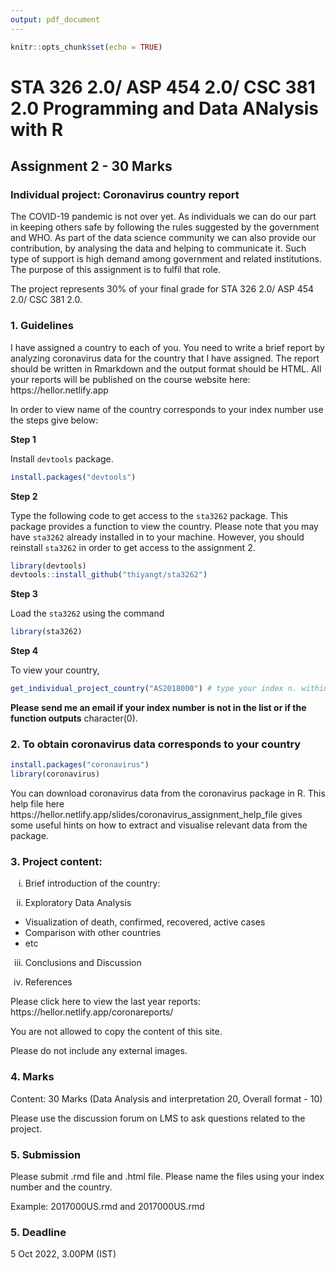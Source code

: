 ```yaml
---
output: pdf_document
---
```


```r
knitr::opts_chunk$set(echo = TRUE)
```

# STA 326 2.0/ ASP 454 2.0/ CSC 381 2.0 Programming and Data ANalysis with R

## Assignment 2 - 30 Marks


### Individual project: Coronavirus country report

The COVID-19 pandemic is not over yet. As individuals we can do our part in keeping others safe by following the rules suggested by the government and WHO. As part of the data science community we can also provide our contribution, by analysing the data and helping to communicate it. Such type of support is high demand among government and related institutions. The purpose of this assignment is to fulfil that role.


The project represents 30% of your final grade for STA 326 2.0/ ASP 454 2.0/ CSC 381 2.0.

### 1. Guidelines

I have assigned a country to each of you. You need to write a brief report by analyzing coronavirus data for the country that I have assigned. The report should be written in Rmarkdown and the output format should be HTML. All your reports will be published on the course website here: https://hellor.netlify.app

In order to view name of the country corresponds to your index number use the steps give below:

**Step 1**

Install `devtools` package.

```r
install.packages("devtools")
```

**Step 2**

Type the following code to get access to the `sta3262` package. This package provides a function to view the country. Please note that you may have  `sta3262` already installed in to your machine. However, you should reinstall `sta3262` in order to get access to the assignment 2.

```r
library(devtools)
devtools::install_github("thiyangt/sta3262")

```

**Step 3**

Load the `sta3262` using the command

```r
library(sta3262)
```


**Step 4**

To view your country, 

```r
get_individual_project_country("AS2018000") # type your index n. within ""
```

**Please send me an email if your index number is not in the list or if the function outputs** character(0).

### 2. To obtain coronavirus data corresponds to your country

```r
install.packages("coronavirus")
library(coronavirus)
```

You can download coronavirus data from the coronavirus package in R. This help file here https://hellor.netlify.app/slides/coronavirus_assignment_help_file
gives some useful hints on how to extract and visualise relevant data from the package. 


### 3. Project content:

i. Brief introduction of the country:

ii. Exploratory Data Analysis

-	Visualization of death, confirmed, recovered, active cases
-	Comparison with other countries
-	etc

iii. Conclusions and Discussion

iv. References

Please click here to view the last year reports: https://hellor.netlify.app/coronareports/

You are not allowed to copy the content of this site.

Please do not include any external images.

### 4. Marks


Content: 30 Marks (Data Analysis and interpretation 20, Overall format - 10)



Please use the discussion forum on LMS to ask questions related to the project. 

### 5. Submission


Please submit .rmd file and .html file. Please name the files using your index number and the country.

Example: 2017000US.rmd and 2017000US.rmd


### 5. Deadline

5 Oct 2022, 3.00PM (IST)


